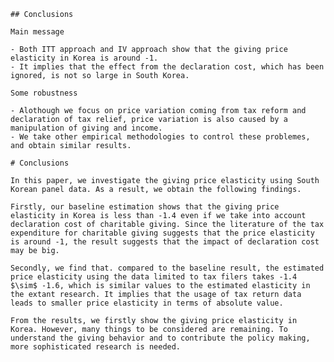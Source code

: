 ```asis
## Conclusions

Main message

- Both ITT approach and IV approach show that the giving price elasticity in Korea is around -1.
- It implies that the effect from the declaration cost, which has been ignored, is not so large in South Korea.

Some robustness

- Alothough we focus on price variation coming from tax reform and declaration of tax relief, price variation is also caused by a manipulation of giving and income.
- We take other empirical methodologies to control these problemes, and obtain similar results.
```

```asis
# Conclusions

In this paper, we investigate the giving price elasticity using South Korean panel data. As a result, we obtain the following findings.

Firstly, our baseline estimation shows that the giving price elasticity in Korea is less than -1.4 even if we take into account declaration cost of charitable giving. Since the literature of the tax expenditure for charitable giving suggests that the price elasticity is around -1, the result suggests that the impact of declaration cost may be big.

Secondly, we find that. compared to the baseline result, the estimated price elasticity using the data limited to tax filers takes -1.4 $\sim$ -1.6, which is similar values to the estimated elasticity in the extant research. It implies that the usage of tax return data leads to smaller price elasticity in terms of absolute value. 

From the results, we firstly show the giving price elasticity in Korea. However, many things to be considered are remaining. To understand the giving behavior and to contribute the policy making, more sophisticated research is needed.
```